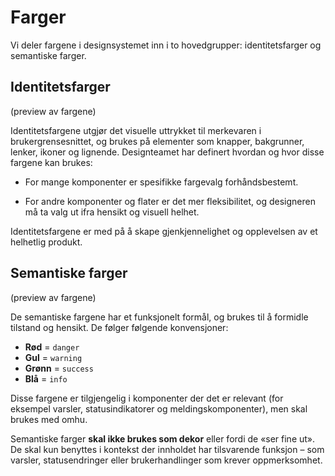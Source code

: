 # Farger

Vi deler fargene i designsystemet inn i to hovedgrupper: identitetsfarger og semantiske farger.

## Identitetsfarger

(preview av fargene)

Identitetsfargene utgjør det visuelle uttrykket til merkevaren i brukergrensesnittet, og brukes på elementer som knapper, bakgrunner, lenker, ikoner og lignende. Designteamet har definert hvordan og hvor disse fargene kan brukes:

- For mange komponenter er spesifikke fargevalg forhåndsbestemt.

- For andre komponenter og flater er det mer fleksibilitet, og designeren må ta valg ut ifra hensikt og visuell helhet.

Identitetsfargene er med på å skape gjenkjennelighet og opplevelsen av et helhetlig produkt.

## Semantiske farger

(preview av fargene)

De semantiske fargene har et funksjonelt formål, og brukes til å formidle tilstand og hensikt. De følger følgende konvensjoner:

- **Rød** = `danger`
- **Gul** = `warning`
- **Grønn** = `success`
- **Blå** = `info`

Disse fargene er tilgjengelig i komponenter der det er relevant (for eksempel varsler, statusindikatorer og meldingskomponenter), men skal brukes med omhu.

Semantiske farger **skal ikke brukes som dekor** eller fordi de «ser fine ut». De skal kun benyttes i kontekst der innholdet har tilsvarende funksjon – som varsler, statusendringer eller brukerhandlinger som krever oppmerksomhet.